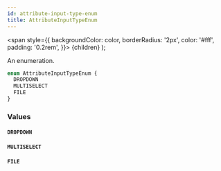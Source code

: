 ```yaml
---
id: attribute-input-type-enum
title: AttributeInputTypeEnum
---
```


<span
style={{
      backgroundColor: color,
      borderRadius: '2px',
      color: '#fff',
      padding: '0.2rem',
    }}>
{children}
</span>
);

An enumeration.

```graphql
enum AttributeInputTypeEnum {
  DROPDOWN
  MULTISELECT
  FILE
}
```

### Values

#### `DROPDOWN`

#### `MULTISELECT`

#### `FILE`
